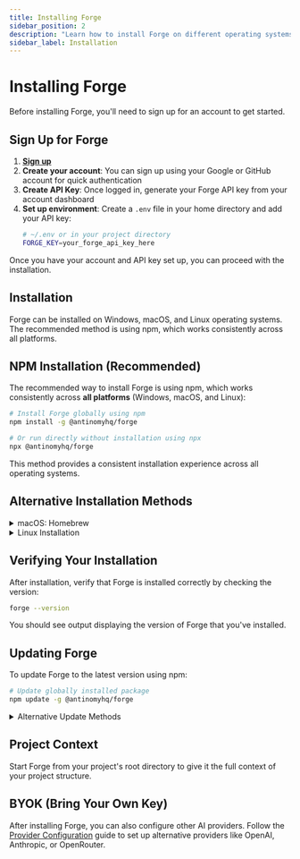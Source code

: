 ```yaml
---
title: Installing Forge
sidebar_position: 2
description: "Learn how to install Forge on different operating systems."
sidebar_label: Installation
---
```


# Installing Forge

Before installing Forge, you'll need to sign up for an account to get started.

## Sign Up for Forge

1. [**Sign up**](https://app.antinomy.ai/app/)
2. **Create your account**: You can sign up using your Google or GitHub account for quick authentication
3. **Create API Key**: Once logged in, generate your Forge API key from your account dashboard
4. **Set up environment**: Create a `.env` file in your home directory and add your API key:
   ```bash
   # ~/.env or in your project directory
   FORGE_KEY=your_forge_api_key_here
   ```

Once you have your account and API key set up, you can proceed with the installation.

## Installation

Forge can be installed on Windows, macOS, and Linux operating systems. The recommended method is using npm, which works consistently across all platforms.

## NPM Installation (Recommended)

The recommended way to install Forge is using npm, which works consistently across **all platforms** (Windows, macOS, and Linux):

```bash
# Install Forge globally using npm
npm install -g @antinomyhq/forge

# Or run directly without installation using npx
npx @antinomyhq/forge
```

This method provides a consistent installation experience across all operating systems.

## Alternative Installation Methods

<details>
<summary>macOS: Homebrew</summary>

Using Homebrew (macOS package manager):

```bash
# Add Code-Forge's package repository to Homebrew
brew tap antinomyhq/code-forge

# Install Code-Forge
brew install code-forge
```

If you don't have Homebrew installed, you can install it by following the instructions at [brew.sh](https://brew.sh/).

</details>

<details>
<summary>Linux Installation</summary>

Choose either of these methods to install Forge on Linux:

#### Using curl

```bash
curl -L https://raw.githubusercontent.com/antinomyhq/forge/main/install.sh | bash
```

#### Using wget

```bash
wget -qO- https://raw.githubusercontent.com/antinomyhq/forge/main/install.sh | bash
```

</details>

## Verifying Your Installation

After installation, verify that Forge is installed correctly by checking the version:

```bash
forge --version
```

You should see output displaying the version of Forge that you've installed.

## Updating Forge

To update Forge to the latest version using npm:

```bash
# Update globally installed package
npm update -g @antinomyhq/forge
```

<details>
<summary>Alternative Update Methods</summary>

### macOS: Homebrew

```bash
brew upgrade code-forge
```

### Linux

Run the same installation command again to get the latest version:

```bash
curl -L https://raw.githubusercontent.com/antinomyhq/forge/main/install.sh | bash
```

</details>

## Project Context

Start Forge from your project's root directory to give it the full context of your project structure.

## BYOK (Bring Your Own Key)

After installing Forge, you can also configure other AI providers. Follow the [Provider Configuration](../custom-providers) guide to set up alternative providers like OpenAI, Anthropic, or OpenRouter.

<!-- Note: This page focuses specifically on installation. Environment setup is covered in the Quick Setup guide. -->
